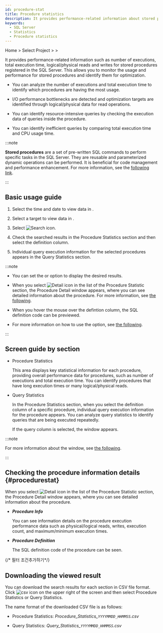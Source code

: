 ```yaml
---
id: procedure-stat
title: Procedure statistics
description: It provides performance-related information about stored procedures registered in the SQL Server.
keywords:
  - SQL Server
  - Statistics
  - Procedure statistics
---
```


Home &gt; Select Project &gt; <Cmdname sid="side_reportStat" className="uitext" /> &gt; <Cmdname sid="side_dbProcedureStat" className="uitext" />

It provides performance-related information such as number of executions, total execution time, logical/physical reads and writes for stored procedures registered in the SQL Server. This allows you to monitor the usage and performance for stored procedures and identify them for optimization.

- You can analyze the number of executions and total execution time to identify which procedures are having the most usage.

- I/O performance bottlenecks are detected and optimization targets are identified through logical/physical data for read operations.

- You can identify resource-intensive queries by checking the execution data of queries inside the procedure.

- You can identify inefficient queries by comparing total execution time and CPU usage time.

:::note

**Stored procedures** are a set of pre-written SQL commands to perform specific tasks in the SQL Server. They are reusable and parameterized dynamic operations can be performed. It is beneficial for code management and performance enhancement. For more information, see the [following link](https://learn.microsoft.com/sql/relational-databases/stored-procedures/stored-procedures-database-engine?view=sql-server-ver16).

:::

## Basic usage guide

1. Select the time and date to view data in <Cmdname sid="time" className="uitext" />.

2. Select a target to view data in <Cmdname sid="instance" className="uitext" />.

3. Select ![Search icon](/img/ico-btn-search.png).

4. Check the searched results in the <UI>Procedure Statistics</UI> section and then select the <UI>definition</UI> column.

   <ImgLang img="db-procedure-stat-mssql.png" desc="Procedure statistics" className="width-800" />

5. Individual query execution information for the selected procedures appears in the <UI>Query Statistics</UI> section.

:::note

- You can set the <Cmdname sid="TTL07772" className="uitext" /> or <Cmdname sid="TTL07773" className="uitext" /> option to display the desired results.

- When you select ![Detail icon](/img/ico-detail-view.svg) in the list of the <UI>Procedure Statistic</UI> section, the <UI>Procedure Detail</UI> window appears, where you can see detailed information about the procedure. For more information, see [the following](#procedurestat).

- When you hover the mouse over the <UI>defintion</UI> column, the SQL definition code can be previewed.

- For more information on how to use the <Cmdname sid="time" className="uitext" /> option, see [the following](usage-ui#timeselector).

:::

## Screen guide by section

- <UI>Procedure Statistics</UI>

  This area displays key statistical information for each procedure, providing overall performance data for procedures, such as number of executions and total execution time. You can identify procedures that have long execution times or many logical/physical reads.

- <UI>Query Statistics</UI>

  In the <UI>Procedure Statistics</UI> section, when you select the <UI>definition</UI> column of a specific procedure, individual query execution information for the procedure appears. You can analyze query statistics to identify queries that are being executed repeatedly.

  <ImgLang img="db-procedure-stat-mssql.png" desc="Procedure statistics" />

  If the <UI>query</UI> column is selected, the <Cmdname sid="TTL06224" className="uitext" /> window appears.

  <ImgLang img="db-sql-details-mssql.png" desc="SQL detail" />

:::note

For more information about the <Cmdname sid="TTL06224" className="uitext" /> window, see [the following](stat#querydetails).

:::

## Checking the procedure information details {#procedurestat}

When you select ![Detail icon](/img/ico-detail-view.svg) in the list of the <UI>Procedure Statistic</UI> section, the <UI>Procedure Detail</UI> window appears, where you can see detailed information about the procedure.

<ImgLang img="db-procedure-stat-details-mssql.png" desc="Procedure Detail" />

- ***Procedure Info***

  You can see information details on the procedure execution performance data such as physical/logical reads, writes, execution count, and maximum/minimum execution times. 

- ***Procedure Definition***

  The SQL definition code of the procedure can be seen.

{/* 필터 조건추가하기*/}

<Dbsqlfilter level={2} />

## Downloading the viewed result

You can download the search results for each section in CSV file format. Click ![csv icon](/img/ico-download.svg) on the upper right of the screen and then select <UI>Procedure Statistics</UI> or <UI>Query Statistics</UI>.

The name format of the downloaded CSV file is as follows:

- <UI>Procedure Statistics</UI>: *Procedure\_Statistics\_`YYYYMMDD_HHMMSS`.csv*

- <UI>Query Statistics</UI>: *Query\_Statistics\_`YYYYMMDD_HHMMSS`.csv*
